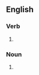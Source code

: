 ==English==

===Verb===
{{head|en|verb form}}

# {{present participle of|en|marvel|nocat=1}}

===Noun===
{{en-noun}}

# {{alt form|en|marvelling}}